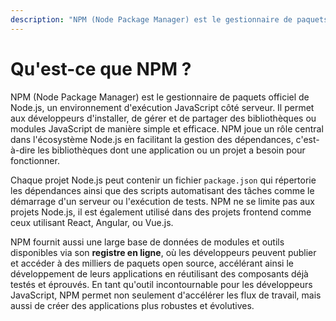 ```yaml
---
description: "NPM (Node Package Manager) est le gestionnaire de paquets officiel de Node.js, un environnement d'exécution JavaScript côté serveur."
---
```

# Qu'est-ce que NPM ?

NPM (Node Package Manager) est le gestionnaire de paquets officiel de Node.js, un environnement d'exécution JavaScript côté serveur. Il permet aux développeurs d'installer, de gérer et de partager des bibliothèques ou modules JavaScript de manière simple et efficace. NPM joue un rôle central dans l'écosystème Node.js en facilitant la gestion des dépendances, c'est-à-dire les bibliothèques dont une application ou un projet a besoin pour fonctionner.

Chaque projet Node.js peut contenir un fichier `package.json` qui répertorie les dépendances ainsi que des scripts automatisant des tâches comme le démarrage d'un serveur ou l'exécution de tests. NPM ne se limite pas aux projets Node.js, il est également utilisé dans des projets frontend comme ceux utilisant React, Angular, ou Vue.js.

NPM fournit aussi une large base de données de modules et outils disponibles via son **registre en ligne**, où les développeurs peuvent publier et accéder à des milliers de paquets open source, accélérant ainsi le développement de leurs applications en réutilisant des composants déjà testés et éprouvés. En tant qu'outil incontournable pour les développeurs JavaScript, NPM permet non seulement d'accélérer les flux de travail, mais aussi de créer des applications plus robustes et évolutives.